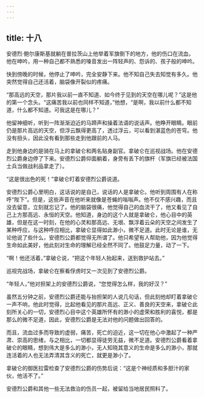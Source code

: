 ```yaml
---
---
---
```

title: 十八
---



安德烈·鲍尔康斯基就躺在普拉茨山上他举着军旗倒下的地方，他的伤口在流血，他在呻吟，用一种自己都不熟悉的嗓音发出一阵轻声的、怨诉的、孩子般的呻吟。

快到傍晚的时候，他停止了呻吟，完全安静下来。他不知自己失去知觉有多久。他突然觉得自己还活着，脑袋像开裂似的疼痛。

“那高远的天空，那片我以前一直不知道、如今终于见到的天空在哪儿呢？”这是他的第一个念头。“这痛苦我以前也同样不知道，”他想，“是啊，我以前什么都不知道，什么都不知道。可我这是在哪儿？”

他留神细听，听到一阵渐渐迫近的马蹄声和操着法语的说话声。他睁开眼睛。眼前仍是那片高远的天空，但浮云飘得更高了，透过浮云，可以看到湛蓝色的苍穹。他没有扭头，因此没有看到那些走到他跟前的人马。

走到他身边的是骑在马上的拿破仑和两名贴身副官。拿破仑在巡视战场。他在安德烈公爵身边停了下来。安德烈公爵仰面躺着，身旁有丢下的旗杆（军旗已经被法国士兵当做战利品拿走了）。

“这是很出色的死！”拿破仑盯着安德烈公爵说道。

安德烈公爵心里明白，这话说的是自己，说话的人是拿破仑。他听到周围有人在称呼“陛下”。但是，这些声音在他听来就像是苍蝇的嗡嗡声。他不仅不感兴趣，而且没去留意，立刻就忘记了。他的脑袋很痛，他觉得自己的血流干了，他又看见了自己上方那高远、永恒的天空。他知道，身边的这个人就是拿破仑，他心目中的英雄，但是在这一时刻，在他的心灵和那高远、无垠、飘浮着云朵的天空之间发生了某种呼应，与这种呼应相比，拿破仑显得如此渺小，微不足道。此时无论是谁，无论他说了些什么，安德烈公爵都觉得无所谓了。他只希望有人帮助他，因为他觉得生命如此美好，他此刻对生命的理解已经全然不同了。他鼓足力量，动了一下。

“啊！他还活着，”拿破仑说，“把这个年轻人抬起来，送到救护站去。”

巡视完战场，拿破仑在察看俘虏时又一次见到了安德烈公爵。

“年轻人，”他对担架上的安德烈公爵说，“您觉得怎么样，我的好汉？”

虽然五分钟之前，安德烈公爵还能与抬担架的人说几句话，但此刻他却盯着拿破仑一声不响，他此时觉得，比起他看见的那片高远、正义、善良的天空来，拿破仑此刻所关心的一切，安德烈心目中这个英雄所怀有的渺小的虚荣和胜利的喜悦，都是那么的微不足道，因此，安德烈公爵是无法对他的问题做出回答的。

而且，流血过多而导致的虚弱，痛苦，死亡的迫近，这一切在他心中激起了一种严肃、崇高的思绪，与之相比，一切都显得徒劳无益，微不足道。安德烈公爵看着拿破仑的眼睛，想到伟大是多么的渺小，无人知晓其意义的生命是多么的渺小，那就连活着的人也无法弄清其含义的死亡，就更是渺小了。

拿破仑的御医拉雷检查了安德烈公爵的伤势后说：“这是个神经质和多胆汁的家伙，他活不了。”

安德烈公爵和其他一些无法救治的伤员一起，被留给当地居民照料了。